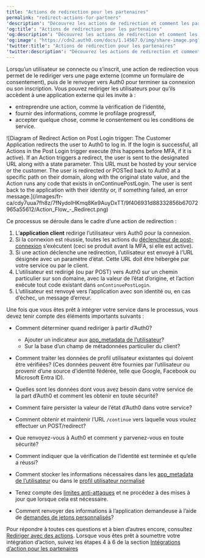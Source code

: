 ---
title: "Actions de redirection pour les partenaires"
permalink: "redirect-actions-for-partners"
'description': "Découvrez les actions de redirection et comment les partenaires Auth0 Marketplace peuvent les utiliser pour personnaliser le flux de connexion."
'og:title': "Actions de redirection pour les partenaires"
'og:description': "Découvrez les actions de redirection et comment les partenaires Auth0 Marketplace peuvent les utiliser pour personnaliser le flux de connexion."
'og:image': "https://cdn2.auth0.com/docs/1.14567.0/img/share-image.png"
'twitter:title': "Actions de redirection pour les partenaires"
'twitter:description': "Découvrez les actions de redirection et comment les partenaires Auth0 Marketplace peuvent les utiliser pour personnaliser le flux de connexion."
---

Lorsqu’un utilisateur se connecte ou s’inscrit, une action de redirection vous permet de le rediriger vers une page externe (comme un formulaire de consentement), puis de le renvoyer vers Auth0 pour terminer sa connexion ou son inscription. Vous pouvez rediriger les utilisateurs pour qu’ils accèdent à une application externe qui les invite à :

* entreprendre une action, comme la vérification de l’identité,
* fournir des informations, comme le profilage progressif,
* accepter quelque chose, comme le consentement ou les conditions de service.

<Frame>![Diagram of Redirect Action on Post Login trigger: The Customer Application redirects the user to Auth0 to log in.  If the login is successful, all Actions in the Post Login trigger execute (this happens before MFA, if it is active). If an Action triggers a redirect, the user is sent to the designated URL along with a state parameter. This URL must be hosted by your service or the customer. The user is redirected or POSTed back to Auth0 at a specific path on their domain, along with the original state value, and the Action runs any code that exists in onContinuePostLogin. The user is sent back to the application with their identity or, if something failed, an error message.](/images/fr-ca/cdy7uua7fh8z/7fNydolHKmq8Ke9AuyDxTT/9f406931d88332856b67072965a55612/Action_Flow_-_Redirect.png)</Frame>

Ce processus se déroule dans le cadre d’une action de redirection :

1. L’**application client** redirige l’utilisateur vers Auth0 pour la connexion.
2. Si la connexion est réussie, toutes les actions du [déclencheur de post-connexion](/docs/fr-ca/customize/actions/explore-triggers/signup-and-login-triggers/login-trigger) s’exécutent (ceci se produit avant la MFA, si elle est active).
3. Si une action déclenche une redirection, l’utilisateur est envoyé à l’URL désignée avec un paramètre d’état. Cette URL doit être hébergée par votre service ou par le client.
4. L’utilisateur est redirigé (ou par POST) vers Auth0 sur un chemin particulier sur son domaine, avec la valeur de l’état d’origine, et l’action exécute tout code existant dans `onContinuePostLogin`.
5. L’utilisateur est renvoyé vers l’application avec son identité ou, en cas d’échec, un message d’erreur.

Une fois que vous êtes prêt à intégrer votre service dans le processus, vous devez tenir compte des éléments importants suivants :

* Comment déterminer quand rediriger à partir d’Auth0?

  + Ajouter un indicateur aux [app_metadata de l’utilisateur](/docs/fr-ca/manage-users/user-accounts/metadata/manage-metadata-rules)?
  + Sur la base d’un champ de métadonnées particulier du client?
* Comment traiter les données de profil utilisateur existantes qui doivent être vérifiées? (Ces données peuvent être fournies par l’utilisateur ou provenir d’une source d’identité fédérée, telle que Google, Facebook ou Microsoft Entra ID).
* Quelles sont les données dont vous avez besoin dans votre service de la part d’Auth0 et comment les obtenir en toute sécurité?
* Comment faire persister la valeur de l’état d’Auth0 dans votre service?
* Comment obtenir et maintenir l’URL `/continue` vers laquelle vous voulez effectuer un POST/redirect?
* Que renvoyez-vous à Auth0 et comment y parvenez-vous en toute sécurité?
* Comment indiquer que la vérification de l’identité est terminée et qu’elle a réussi?
* Comment stocker les informations nécessaires dans les [app_metadata de l’utilisateur](/docs/fr-ca/manage-users/user-accounts/metadata/manage-metadata-rules) ou dans le [profil utilisateur normalisé](/docs/fr-ca/manage-users/user-accounts/user-profiles/user-profile-structure)
* Tenez compte des [limites anti-attaques](/docs/fr-ca/troubleshoot/customer-support/operational-policies/rate-limit-policy/management-api-endpoint-rate-limits) et ne procédez à des mises à jour que lorsque cela est nécessaire.
* Comment renvoyer des informations à l’application demandeuse à l’aide de [demandes de jetons personnalisés](/docs/fr-ca/get-started/apis/scopes/sample-use-cases-scopes-and-claims)?

Pour répondre à toutes ces questions et à bien d’autres encore, consultez [Rediriger avec des actions](/docs/fr-ca/customize/actions/explore-triggers/signup-and-login-triggers/login-trigger/redirect-with-actions). Lorsque vous êtes prêt à soumettre votre intégration d’action, suivez les étapes 4 à 6 de la section [Intégrations d’action pour les partenaires](/docs/fr-ca/customize/integrations/marketplace-partners/actions-integrations-for-partners)